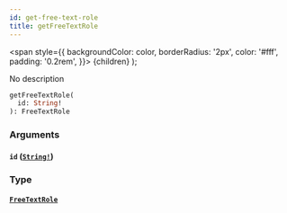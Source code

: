 ```yaml
---
id: get-free-text-role
title: getFreeTextRole
---
```


<span
style={{
      backgroundColor: color,
      borderRadius: '2px',
      color: '#fff',
      padding: '0.2rem',
    }}>
{children}
</span>
);

No description

```graphql
getFreeTextRole(
  id: String!
): FreeTextRole

```

### Arguments

#### `id` ([`String!`](/docs/schema/scalars/string))

### Type

#### [`FreeTextRole`](/docs/schema/objects/free-text-role)
